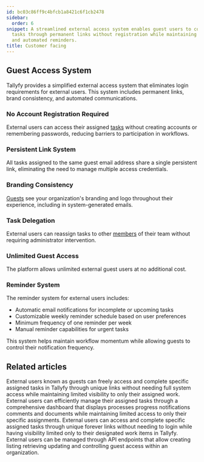 ```yaml
---
id: bc03c86ff9c4bfcb1a8421c6f1cb2478
sidebar:
  order: 6
snippet: A streamlined external access system enables guest users to complete assigned
  tasks through permanent links without registration while maintaining branded communications
  and automated reminders.
title: Customer facing
---
```


## Guest Access System

Tallyfy provides a simplified external access system that eliminates login requirements for external users. This system includes permanent links, brand consistency, and automated communications.

<lite-vimeo videoid="905736219"></lite-vimeo>

### No Account Registration Required

External users can access their assigned [tasks](/products/pro/tracking-and-tasks/tasks/) without creating accounts or remembering passwords, reducing barriers to participation in workflows.

### Persistent Link System

All tasks assigned to the same guest email address share a single persistent link, eliminating the need to manage multiple access credentials.

### Branding Consistency

[Guests](/products/pro/documenting/guests/) see your organization's branding and logo throughout their experience, including in system-generated emails.

### Task Delegation

External users can reassign tasks to other [members](/products/pro/documenting/members/) of their team without requiring administrator intervention.

### Unlimited Guest Access

The platform allows unlimited external guest users at no additional cost.

### Reminder System

The reminder system for external users includes:

- Automatic email notifications for incomplete or upcoming tasks
- Customizable weekly reminder schedule based on user preferences
- Minimum frequency of one reminder per week
- Manual reminder capabilities for urgent tasks

This system helps maintain workflow momentum while allowing guests to control their notification frequency.


## Related articles
<CardGrid>
<LinkTitleCard header="<b>Guests > What is a guest</b>" href="/products/pro/documenting/guests/what-is-a-guest/" > External users known as guests can freely access and complete specific assigned tasks in Tallyfy through unique links without needing full system access while maintaining limited visibility to only their assigned work. </LinkTitleCard>
<LinkTitleCard header="<b>Guests > The guest view</b>" href="/products/pro/documenting/guests/how-can-guests-monitor-their-processes-on-tallyfy/" > External users can efficiently manage their assigned tasks through a comprehensive dashboard that displays processes progress notifications comments and documents while maintaining limited access to only their specific assignments. </LinkTitleCard>
<LinkTitleCard header="<b>Documenting > Guests</b>" href="/products/pro/documenting/guests/" > External users can access and complete specific assigned tasks through unique forever links without needing to login while having visibility limited only to their designated work items in Tallyfy. </LinkTitleCard>
<LinkTitleCard header="<b>Code Samples > Managing guests</b>" href="/products/pro/integrations/open-api/code-samples/guests/" > External users can be managed through API endpoints that allow creating listing retrieving updating and controlling guest access within an organization. </LinkTitleCard>
</CardGrid>